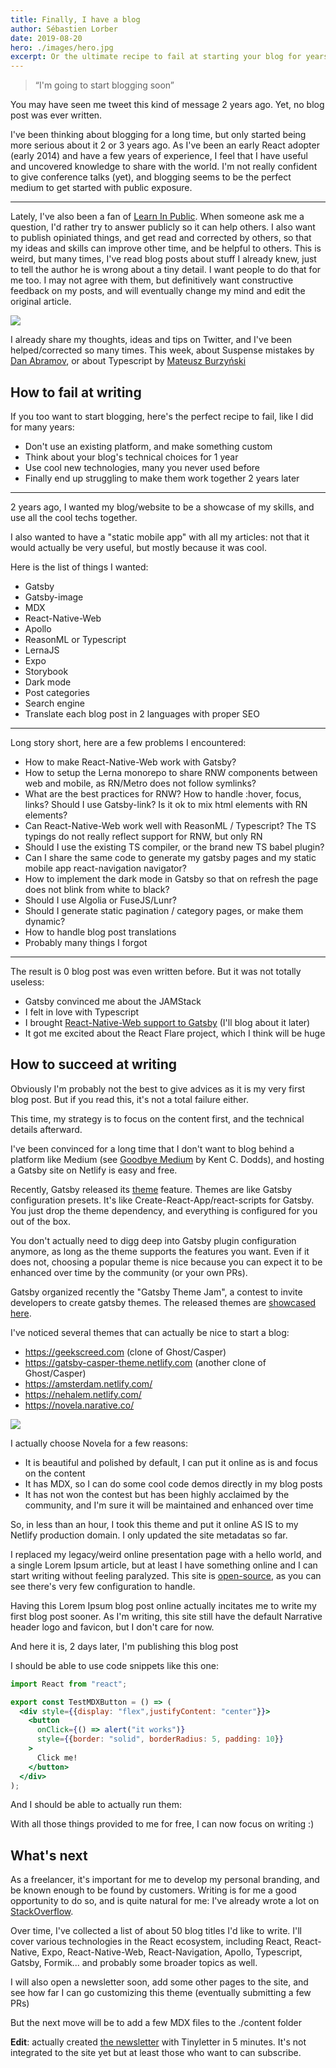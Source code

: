 ```yaml
---
title: Finally, I have a blog
author: Sébastien Lorber
date: 2019-08-20
hero: ./images/hero.jpg
excerpt: Or the ultimate recipe to fail at starting your blog for years.
---
```



> “I'm going to start blogging soon”

You may have seen me tweet this kind of message 2 years ago. Yet, no blog post was ever written.

I've been thinking about blogging for a long time, but only started being more serious about it 2 or 3 years ago. As I've been an early React adopter (early 2014) and have a few years of experience, I feel that I have useful and uncovered knowledge to share with the world. I'm not really confident to give conference talks (yet), and blogging seems to be the perfect medium to get started with public exposure.

---

Lately, I've also been a fan of [Learn In Public](https://www.swyx.io/writing/learn-in-public). When someone ask me a question, I'd rather try to answer publicly so it can help others. I also want to publish opiniated things, and get read and corrected by others, so that my ideas and skills can improve other time, and be helpful to others.
This is weird, but many times, I've read blog posts about stuff I already knew, just to tell the author he is wrong about a tiny detail. I want people to do that for me too. I may not agree with them, but definitively want constructive feedback on my posts, and will eventually change my mind and edit the original article.

![](./images/someone-is-wrong-on-internet.png)


I already share my thoughts, ideas and tips on Twitter, and I've been helped/corrected so many times. This week, about Suspense mistakes by [Dan Abramov](https://twitter.com/dan_abramov/status/1163447499568439300), or about Typescript by [Mateusz Burzyński](https://twitter.com/AndaristRake/status/1161232633646460929)




## How to fail at writing

If you too want to start blogging, here's the perfect recipe to fail, like I did for many years:

- Don't use an existing platform, and make something custom
- Think about your blog's technical choices for 1 year
- Use cool new technologies, many you never used before
- Finally end up struggling to make them work together 2 years later

---

2 years ago, I wanted my blog/website to be a showcase of my skills, and use all the cool techs together.

I also wanted to have a "static mobile app" with all my articles: not that it would actually be very useful, but mostly because it was cool.

Here is the list of things I wanted:
- Gatsby
- Gatsby-image
- MDX
- React-Native-Web
- Apollo
- ReasonML or Typescript
- LernaJS
- Expo
- Storybook
- Dark mode
- Post categories
- Search engine
- Translate each blog post in 2 languages with proper SEO

---

Long story short, here are a few problems I encountered:
- How to make React-Native-Web work with Gatsby?
- How to setup the Lerna monorepo to share RNW components between web and mobile, as RN/Metro does not follow symlinks?
- What are the best practices for RNW? How to handle :hover, focus, links? Should I use Gatsby-link? Is it ok to mix html elements with RN elements?
- Can React-Native-Web work well with ReasonML / Typescript? The TS typings do not really reflect support for RNW, but only RN
- Should I use the existing TS compiler, or the brand new TS babel plugin?
- Can I share the same code to generate my gatsby pages and my static mobile app react-navigation navigator?
- How to implement the dark mode in Gatsby so that on refresh the page does not blink from white to black?
- Should I use Algolia or FuseJS/Lunr?
- Should I generate static pagination / category pages, or make them dynamic?
- How to handle blog post translations
- Probably many things I forgot

---

The result is 0 blog post was even written before. But it was not totally useless:
- Gatsby convinced me about the JAMStack
- I felt in love with Typescript
- I brought [React-Native-Web support to Gatsby](https://github.com/slorber/gatsby-plugin-react-native-web) (I'll blog about it later)
- It got me excited about the React Flare project, which I think will be huge


## How to succeed at writing

Obviously I'm probably not the best to give advices as it is my very first blog post. But if you read this, it's not a total failure either.

This time, my strategy is to focus on the content first, and the technical details afterward.

I've been convinced for a long time that I don't want to blog behind a platform like Medium (see [Goodbye Medium](https://kentcdodds.com/blog/goodbye-medium) by Kent C. Dodds), and hosting a Gatsby site on Netlify is easy and free.

Recently, Gatsby released its [theme](https://www.gatsbyjs.org/docs/themes/what-are-gatsby-themes/) feature. Themes are like Gatsby configuration presets. It's like Create-React-App/react-scripts for Gatsby.
You just drop the theme dependency, and everything is configured for you out of the box.

You don't actually need to digg deep into Gatsby plugin configuration anymore, as long as the theme supports the features you want. Even if it does not, choosing a popular theme is nice because you can expect it to be enhanced over time by the community (or your own PRs).


Gatsby organized recently the "Gatsby Theme Jam", a contest to invite developers to create gatsby themes. The released themes are [showcased here](https://themejam.gatsbyjs.org/showcase).

I've noticed several themes that can actually be nice to start a blog:
- https://geekscreed.com (clone of Ghost/Casper)
- https://gatsby-casper-theme.netlify.com (another clone of Ghost/Casper)
- https://amsterdam.netlify.com/
- https://nehalem.netlify.com/
- https://novela.narative.co/


![](./images/gatsby-theme-novela-hero.jpg)

I actually choose Novela for a few reasons:
- It is beautiful and polished by default, I can put it online as is and focus on the content
- It has MDX, so I can do some cool code demos directly in my blog posts
- It has not won the contest but has been highly acclaimed by the community, and I'm sure it will be maintained and enhanced over time

So, in less than an hour, I took this theme and put it online AS IS to my Netlify production domain. I only updated the site metadatas so far.

I replaced my legacy/weird online presentation page with a hello world, and a single Lorem Ipsum article, but at least I have something online and I can start writing without feeling paralyzed. This site is [open-source](https://github.com/slorber/sebastienlorber.com), as you can see there's very few configuration to handle.

Having this Lorem Ipsum blog post online actually incitates me to write my first blog post sooner. As I'm writing, this site still have the default Narrative header logo and favicon, but I don't care for now.

And here it is, 2 days later, I'm publishing this blog post

I should be able to use code snippets like this one:

```jsx
import React from "react";

export const TestMDXButton = () => (
  <div style={{display: "flex",justifyContent: "center"}}>
    <button
      onClick={() => alert("it works")}
      style={{border: "solid", borderRadius: 5, padding: 10}}
    >
      Click me!
    </button>
  </div>
);
```

And I should be able to actually run them:


<TestMDXButton/>


With all those things provided to me for free, I can now focus on writing :)


## What's next

As a freelancer, it's important for me to develop my personal branding, and be known enough to be found by customers. Writing is for me a good opportunity to do so, and is quite natural for me: I've already wrote a lot on [StackOverflow](https://stackoverflow.com/users/82609/sebastien-lorber?tab=answers).

Over time, I've collected a list of about 50 blog titles I'd like to write. I'll cover various technologies in the React ecosystem, including React, React-Native, Expo, React-Native-Web, React-Navigation, Apollo, Typescript, Gatsby, Formik... and probably some broader topics as well.

I will also open a newsletter soon, add some other pages to the site, and see how far I can go customizing this theme (eventually submitting a few PRs)

But the next move will be to add a few MDX files to the ./content folder

**Edit**: actually created [the newsletter](https://tinyletter.com/slorber) with Tinyletter in 5 minutes. It's not integrated to the site yet but at least those who want to can subscribe.
